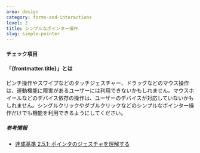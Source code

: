 ```yaml
---
area: design
category: forms-and-interactions
level: 2
title: シンプルなポインター操作
slug: simple-pointer
---
```



#### チェック項目

<Checkpoint title="タッチジェスチャー・ドラッグ・マウスホイールで操作する機能は、シンプルなポインター操作だけでも利用できるようにする" />

#### 「{frontmatter.title}」とは

<Level level={frontmatter.level} />

ピンチ操作やスワイプなどのタッチジェスチャー、ドラッグなどのマウス操作は、運動機能に障害があるユーザーには利用できないかもしれません。マウスホイールなどのデバイス依存の操作は、ユーザーのデバイスが対応していないかもしれません。シングルクリックやダブルクリックなどのシンプルなポインター操作だけでも機能を利用できるようにしてください。

##### 参考情報

- [達成基準 2.5.1: ポインタのジェスチャを理解する](https://waic.jp/translations/WCAG21/Understanding/pointer-gestures.html)
